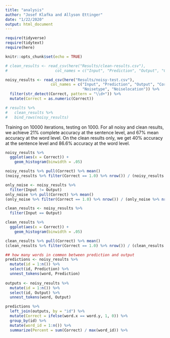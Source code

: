 ```yaml
---
title: "analysis"
author: "Josef Klafka and Allyson Ettinger"
date: "1/22/2020"
output: html_document
---
```


```r
require(tidyverse)
require(tidytext)
require(here)

knitr::opts_chunk$set(echo = TRUE)
```

```r
# clean_results <- read_csv(here("Results/clean-results.csv"), 
#                     col_names = c("Input", "Prediction", "Output", "Correct"))

noisy_results <- read_csv(here("Results/noisy-test.csv"), 
                    col_names = c("Input", "Prediction", "Output", "Correct", 
                                  "Noisetype", "Noiselocation")) %>%
  filter(str_detect(Correct, pattern = "\\d+")) %>%
  mutate(Correct = as.numeric(Correct))

# results %>% 
#   clean_results %>% 
#   bind_rows(noisy_results)
```

Training on 10000 iterations, testing on 1000. For all noisy and clean results, we achieve $21\%$ complete accuracy at the sentence level, and $67\%$ mean accuracy at the word level. On the clean results only, we get $40\%$ accuracy at the sentence level and $86.6\%$ accuracy at the word level. 

```r
noisy_results %>% 
  ggplot(aes(x = Correct)) + 
    geom_histogram(binwidth = .05)

noisy_results %>% pull(Correct) %>% mean()
(noisy_results %>% filter(Correct == 1.0) %>% nrow()) / (noisy_results %>% nrow())

only_noise <- noisy_results %>% 
  filter(Input != Output) 
only_noise %>% pull(Correct) %>% mean()
(only_noise %>% filter(Correct == 1.0) %>% nrow()) / (only_noise %>% nrow())
```

```r
clean_results <- noisy_results %>%
  filter(Input == Output)

clean_results %>% 
  ggplot(aes(x = Correct)) + 
    geom_histogram(binwidth = .05)

clean_results %>% pull(Correct) %>% mean()
(clean_results %>% filter(Correct == 1.0) %>% nrow()) / (clean_results %>% nrow())
```

```r
## how many words in common between prediction and output
predictions <- noisy_results %>%
  mutate(id = 1:n()) %>%
  select(id, Prediction) %>%
  unnest_tokens(word, Prediction)
  
outputs <- noisy_results %>%
  mutate(id = 1:n()) %>%
  select(id, Output) %>%
  unnest_tokens(word, Output)

predictions %>%
  left_join(outputs, by = "id") %>% 
  mutate(Correct = ifelse(word.x == word.y, 1, 0)) %>%
  group_by(id) %>%
  mutate(word_id = 1:n()) %>%
  summarize(Percent = sum(Correct) / max(word_id)) %>%
  
```